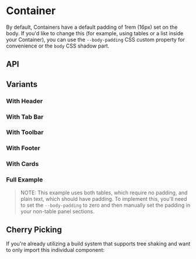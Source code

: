 
<Meta of={ContainerStories} />

# Container

By default, Containers have a default padding of 1rem (16px) set on the body. If you'd like to change this (for example, using tables or a list inside your Container), you can use the `--body-padding` CSS custom property for convenience or the `body` CSS shadow part.

<Canvas of={ContainerStories.Default} />

## API

<Controls />

## Variants

### With Header

<Canvas of={ContainerStories.WithHeader} />

### With Tab Bar

<Canvas of={ContainerStories.WithTabBar} />

### With Toolbar

<Canvas of={ContainerStories.WithToolbar} />

### With Footer

<Canvas of={ContainerStories.WithFooter} />

### With Cards

<Canvas of={ContainerStories.WithCards} />

### Full Example

> NOTE: This example uses both tables, which require no padding, and plain text, which should have padding. To implement this,
> you'll need to set the `--body-padding` to zero and then manually set the padding in your non-table panel sections.

<Canvas of={ContainerStories.WithFullExample} />

## Cherry Picking

If you're already utilizing a build system that supports tree shaking and want to only import this individual component:

```js
import { RuxContainer } from '@astrouxds/astro-web-components/dist/components/rux-container'
customElements.define('rux-container', RuxContainer)
```
